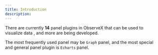 ```yaml
---
title: Introduction
description: 
---
```


There are currently **14** panel plugins in ObserveX that can be used to visualize data , and more are being developed.

The most frequently used panel may be `Graph` panel, and the most special and general panel plugin is `Echarts` panel.

